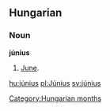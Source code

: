 ==Hungarian==
===Noun===
'''június'''
# [[June]].

[[Category:Hungarian months]]

[[hu:június]]
[[pl:Június]]
[[sv:június]]